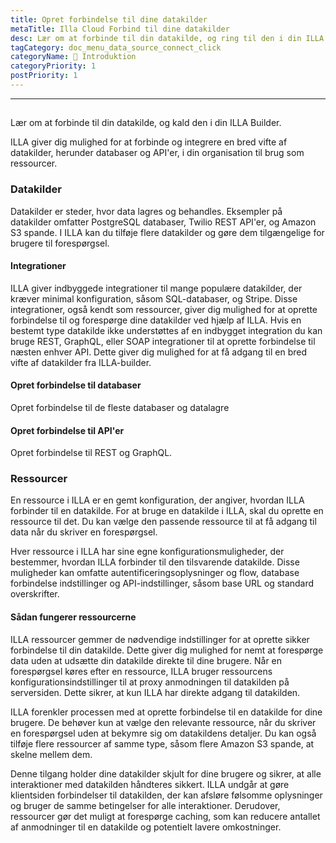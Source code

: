 ```yaml
---
title: Opret forbindelse til dine datakilder
metaTitle: Illa Cloud Forbind til dine datakilder
desc: Lær om at forbinde til din datakilde, og ring til den i din ILLA Builder
tagCategory: doc_menu_data_source_connect_click
categoryName: 👋 Introduktion
categoryPriority: 1
postPriority: 1
---
```


* * *

## <Heading hidden>Forbind til dine datakilder (Handling)</Heading>

Lær om at forbinde til din datakilde, og kald den i din ILLA Builder.

ILLA giver dig mulighed for at forbinde og integrere en bred vifte af datakilder, herunder databaser og API'er, i din organisation til brug som ressourcer.

### Datakilder

Datakilder er steder, hvor data lagres og behandles. Eksempler på datakilder omfatter PostgreSQL databaser, Twilio REST API'er, og Amazon S3 spande. I ILLA kan du tilføje flere datakilder og gøre dem tilgængelige for brugere til forespørgsel.

#### Integrationer

ILLA giver indbyggede integrationer til mange populære datakilder, der kræver minimal konfiguration, såsom SQL-databaser, og Stripe. Disse integrationer, også kendt som ressourcer, giver dig mulighed for at oprette forbindelse til og forespørge dine datakilder ved hjælp af ILLA. Hvis en bestemt type datakilde ikke understøttes af en indbygget integration du kan bruge REST, GraphQL, eller SOAP integrationer til at oprette forbindelse til næsten enhver API. Dette giver dig mulighed for at få adgang til en bred vifte af datakilder fra ILLA-builder.

#### Opret forbindelse til databaser

Opret forbindelse til de fleste databaser og datalagre

#### Opret forbindelse til API'er

Opret forbindelse til REST og GraphQL.

### Ressourcer

En ressource i ILLA er en gemt konfiguration, der angiver, hvordan ILLA forbinder til en datakilde. For at bruge en datakilde i ILLA, skal du oprette en ressource til det. Du kan vælge den passende ressource til at få adgang til data når du skriver en forespørgsel.

Hver ressource i ILLA har sine egne konfigurationsmuligheder, der bestemmer, hvordan ILLA forbinder til den tilsvarende datakilde. Disse muligheder kan omfatte autentificeringsoplysninger og flow, database forbindelse indstillinger og API-indstillinger, såsom base URL og standard overskrifter.

#### Sådan fungerer ressourcerne

ILLA ressourcer gemmer de nødvendige indstillinger for at oprette sikker forbindelse til din datakilde. Dette giver dig mulighed for nemt at forespørge data uden at udsætte din datakilde direkte til dine brugere. Når en forespørgsel køres efter en ressource, ILLA bruger ressourcens konfigurationsindstillinger til at proxy anmodningen til datakilden på serversiden. Dette sikrer, at kun ILLA har direkte adgang til datakilden.

ILLA forenkler processen med at oprette forbindelse til en datakilde for dine brugere. De behøver kun at vælge den relevante ressource, når du skriver en forespørgsel uden at bekymre sig om datakildens detaljer. Du kan også tilføje flere ressourcer af samme type, såsom flere Amazon S3 spande, at skelne mellem dem.

Denne tilgang holder dine datakilder skjult for dine brugere og sikrer, at alle interaktioner med datakilden håndteres sikkert. ILLA undgår at gøre klientsiden forbindelser til datakilden, der kan afsløre følsomme oplysninger og bruger de samme betingelser for alle interaktioner. Derudover, ressourcer gør det muligt at forespørge caching, som kan reducere antallet af anmodninger til en datakilde og potentielt lavere omkostninger.
